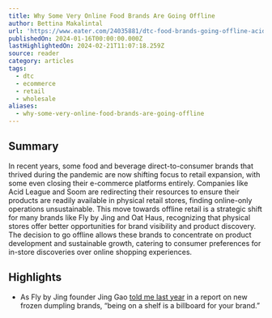 ```yaml
---
title: Why Some Very Online Food Brands Are Going Offline
author: Bettina Makalintal
url: 'https://www.eater.com/24035881/dtc-food-brands-going-offline-acid-league-soom'
publishedOn: 2024-01-16T00:00:00.000Z
lastHighlightedOn: 2024-02-21T11:07:18.259Z
source: reader
category: articles
tags:
  - dtc
  - ecommerce
  - retail
  - wholesale
aliases:
  - why-some-very-online-food-brands-are-going-offline
---
```

## Summary

In recent years, some food and beverage direct-to-consumer brands that thrived during the pandemic are now shifting focus to retail expansion, with some even closing their e-commerce platforms entirely. Companies like Acid League and Soom are redirecting their resources to ensure their products are readily available in physical retail stores, finding online-only operations unsustainable. This move towards offline retail is a strategic shift for many brands like Fly by Jing and Oat Haus, recognizing that physical stores offer better opportunities for brand visibility and product discovery. The decision to go offline allows these brands to concentrate on product development and sustainable growth, catering to consumer preferences for in-store discoveries over online shopping experiences.

## Highlights
- As Fly by Jing founder Jing Gao [told me last year](https://link.eater.com/click/33983704.68785/aHR0cHM6Ly93d3cuZWF0ZXIuY29tLzIzNzI0MDU1L2Zyb3plbi1kdW1wbGluZ3MtcmVzdGF1cmFudHMtZ3JvY2VyeS1zdG9yZXMtbWlsYS13b29uLWxhb2Jhbj91ZWlkPTA5ZDVjMTQ5NDYzOGYyYThhYzRkMWQ2YmQyNTk4NjA1/61436a877b51b35caf6c5e3dC6e2d88b6) in a report on new frozen dumpling brands, “being on a shelf is a billboard for your brand.”
